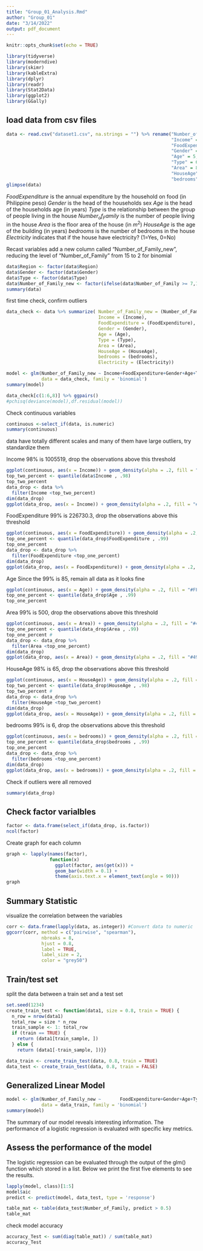 ```yaml
---
title: "Group_01_Analysis.Rmd"
author: "Group_01"
date: "3/14/2022"
output: pdf_document
---
```


```r
knitr::opts_chunk$set(echo = TRUE)
```

```r
library(tidyverse)
library(moderndive)
library(skimr)
library(kableExtra)
library(dplyr)
library(readr)
library(Stat2Data)
library(ggplot2)
library(GGally)
```

## load data from csv files
```r
data <- read.csv("dataset1.csv", na.strings = "") %>% rename("Number_of_Family"=7,
                                                             "Income" = 1,
                                                             "FoodExpenditure" = 3,
                                                             "Gender" = 4,
                                                             "Age" = 5,
                                                             "Type" = 6,
                                                             "Area" = 8,
                                                             "HouseAge" = 9,
                                                             "bedrooms" = 10)
glimpse(data)
```

$FoodExpenditure$ is the annual expenditure by the household on food (in Philippine peso)
$Gender$ is the head of the households sex
$Age$ is the head of the households age (in years)
$Type$ is the relationship between the group of people living in the house
$Number_of_Family$ is the number of people living in the house
$Area$ is the floor area of the house (in $m^2$)
$HouseAge$ is the age of the building (in years)
$bedrooms$ is the number of bedrooms in the house
$Electricity$ indicates that if the house have electricity? (1=Yes, 0=No)

Recast variables
add a new column called "Number_of_Family_new", reducing the level of "Number_of_Family" from 15 to 2 for binomial 
```r
data$Region <- factor(data$Region)
data$Gender <- factor(data$Gender)
data$Type <- factor(data$Type)    
data$Number_of_Family_new <- factor(ifelse(data$Number_of_Family >= 7,1,0))
summary(data)
```

first time check, confirm outliers
```r
data_check <- data %>% summarize( Number_of_Family_new = (Number_of_Family_new),
                                  Income = (Income),
                                  FoodExpenditure = (FoodExpenditure),
                                  Gender = (Gender),
                                  Age = (Age),
                                  Type = (Type),
                                  Area = (Area),
                                  HouseAge = (HouseAge),
                                  bedrooms = (bedrooms),
                                  Electricity = (Electricity))

model <- glm(Number_of_Family_new ~ Income+FoodExpenditure+Gender+Age+Type+Area+HouseAge+bedrooms+Electricity, 
             data = data_check, family = 'binomial')
summary(model)

data_check[c(1:6,8)] %>% ggpairs()
#pchisq(deviance(model),df.residual(model))
```

Check continuous variables
```r
continuous <-select_if(data, is.numeric)
summary(continuous)
```
data have totally different scales and many of them have large outliers, try standardize them

Income
98% is 1005519, drop the observations above this threshold
```r
ggplot(continuous, aes(x = Income)) + geom_density(alpha = .2, fill = "#FF0000FF")
top_two_percent <- quantile(data$Income , .98)
top_two_percent 
data_drop <- data %>% 
  filter(Income <top_two_percent)
dim(data_drop)
ggplot(data_drop, aes(x = Income)) + geom_density(alpha = .2, fill = "#FF0000FF")
```

FoodExpenditure
99% is 226730.3, drop the observations above this threshold
```r
ggplot(continuous, aes(x = FoodExpenditure)) + geom_density(alpha = .2, fill = "#FFDB00FF")
top_one_percent <- quantile(data_drop$FoodExpenditure , .99)
top_one_percent 
data_drop <- data_drop %>%
  filter(FoodExpenditure <top_one_percent)
dim(data_drop)
ggplot(data_drop, aes(x = FoodExpenditure)) + geom_density(alpha = .2, fill = "#FFDB00FF")
```

Age
Since the 99% is 85, remain all data as it looks fine
```r
ggplot(continuous, aes(x = Age)) + geom_density(alpha = .2, fill = "#FF00DBFF")
top_one_percent <- quantile(data_drop$Age , .99)
top_one_percent 
```

Area
99% is 500, drop the observations above this threshold
```r
ggplot(continuous, aes(x = Area)) + geom_density(alpha = .2, fill = "#49FF00FF")
top_one_percent <- quantile(data_drop$Area , .99)
top_one_percent #
data_drop <- data_drop %>%
  filter(Area <top_one_percent)
dim(data_drop)
ggplot(data_drop, aes(x = Area)) + geom_density(alpha = .2, fill = "#49FF00FF")
```

HouseAge 
98% is 65, drop the observations above this threshold
```r
ggplot(continuous, aes(x = HouseAge)) + geom_density(alpha = .2, fill = "#FF00DBFF")
top_two_percent <- quantile(data_drop$HouseAge , .98)
top_two_percent #
data_drop <- data_drop %>%
  filter(HouseAge <top_two_percent)
dim(data_drop)
ggplot(data_drop, aes(x = HouseAge)) + geom_density(alpha = .2, fill = "#FF00DBFF")
```

bedrooms 
99% is 6, drop the observations above this threshold
```r
ggplot(continuous, aes(x = bedrooms)) + geom_density(alpha = .2, fill = "#0092FFFF")
top_one_percent <- quantile(data_drop$bedrooms , .99)
top_one_percent 
data_drop <- data_drop %>%
  filter(bedrooms <top_one_percent)
dim(data_drop)
ggplot(data_drop, aes(x = bedrooms)) + geom_density(alpha = .2, fill = "#0092FFFF")
```

Check if outliers were all removed
```r
summary(data_drop)
```

## Check factor varialbles 
```r
factor <- data.frame(select_if(data_drop, is.factor))
ncol(factor)
```

Create graph for each column
```r
graph <- lapply(names(factor), 
                function(x) 
                  ggplot(factor, aes(get(x))) +
                  geom_bar(width = 0.1) +
                  theme(axis.text.x = element_text(angle = 90)))
graph
```

## Summary Statistic

visualize the correlation between the variables
```r
corr <- data.frame(lapply(data, as.integer)) #Convert data to numeric
ggcorr(corr, method = c("pairwise", "spearman"), 
             nbreaks = 8, 
             hjust = 0.8,
             label = TRUE,
             label_size = 2,
             color = "grey50")
```
## Train/test set

split the data between a train set and a test set 
```r
set.seed(1234)
create_train_test <- function(data1, size = 0.8, train = TRUE) {
  n_row = nrow(data1)
  total_row = size * n_row
  train_sample <- 1: total_row
  if (train == TRUE) {
    return (data1[train_sample, ])
  } else {
    return (data1[-train_sample, ])}}

data_train <- create_train_test(data, 0.8, train = TRUE)
data_test <- create_train_test(data, 0.8, train = FALSE)
```

## Generalized Linear Model
```r
model <- glm(Number_of_Family_new ~       FoodExpenditure+Gender+Age+Type+Area+HouseAge+bedrooms+Electricity, 
             data = data_train, family = 'binomial')
summary(model)
```
The summary of our model reveals interesting information. The performance of a logistic regression is evaluated with specific key metrics.

## Assess the performance of the model

The logistic regression can be evaluated through the output of the glm() function which stored in a list. Below we print the first five elements to see the results.

```r
lapply(model, class)[1:5]
model$aic
predict <- predict(model, data_test, type = 'response')
```
```r
table_mat <- table(data_test$Number_of_Family, predict > 0.5)
table_mat

```
check model accuracy
```r
accuracy_Test <- sum(diag(table_mat)) / sum(table_mat)
accuracy_Test
```


